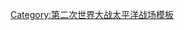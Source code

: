 {{Campaign
|title=[[荷蘭東印度群島戰役|荷屬東印度群島戰役]]
|name=Campaignbox 荷屬東印度
|listclass = hlist
|battles=
* {{le|婆羅洲戰役 (1941年–42年)|Battle of Borneo (1941–42)|第一次婆羅洲}}
* [[万鸦老战役|萬鴉老]]
* {{le|打拉根戰役 (1942年)|Battle of Tarakan (1942)|第一次打拉根}}
* {{le|巴厘巴板戰役 (1942年)|Battle of Balikpapan (1942)|第一次巴厘巴板}}
* {{le|安汶戰役|Battle of Ambon|安汶}}
* {{le|望加錫海峽海戰|Battle of Makassar Strait|望加錫海峽}}
* {{le|入侵蘇門答臘戰役|Invasion of Sumatra|蘇門答臘}}
* {{le|巨港戰役|Battle of Palembang|巨港}}
* [[巴塘海峡战役|巴塘海峡]]
* [[帝汶戰役|帝汶]]
* [[爪哇海海战|第一次爪哇海]]
* {{le|巽他海峽海戰|Battle of Sunda Strait|巽他海峽}}
* {{le|爪哇戰役|Battle of Java (1942)|爪哇}}
* {{le|第二次爪哇海海戰|Second Battle of the Java Sea|第二次爪哇海}}
}}<noinclude>
[[Category:第二次世界大战太平洋战场模板]]
</noinclude>